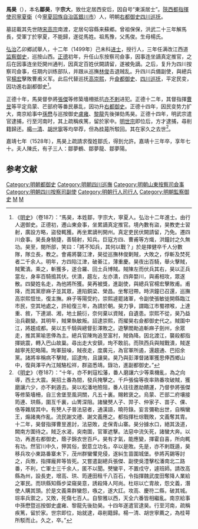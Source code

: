 {{明清人物信息框
| 姓名 = 馬昊
| 原名 =
| 圖片名稱 = 
| 圖片大小 = 
| 圖片說明 = 
| 最高職務 = 右都御史巡撫四川
| 國家 = 大明
| 爵位 =
| 籍貫 = [[陝西都指揮使司|陝西都指揮使司]][[寧夏衛|寧夏衛]]
| 族裔 = 漢族
| 旗籍 = 
| 字號 = 字宗大，號東溪
| 室名 = 
| 諡號 = 
| 出生日期 = [[成化_(明朝)|成化]]元年十一月二日
| 出生地點 = 宁夏银川
| 逝世日期 = [[嘉靖|嘉靖]]十三年四月十四日
| 逝世地點 = 陕西西安
| 墓葬 =
| 配偶 =
| 親屬 = 
| 出身 = 
*弘治十二年己未科同進士出身
| 經歷 = 
| 著作 =
}}
'''馬昊'''（{{bd|1465年||1534年|catIdx=}}），本名'''鄒昊'''，字'''宗大'''，致仕定居西安后，因自号“東溪居士”。[[陝西都指揮使司|陝西都指揮使司]][[寧夏衛|寧夏衛]]（今[[寧夏回族自治區|寧夏回族自治區]][[銀川市|銀川市]]）人，明朝[[右都御史|右都御史]][[四川巡抚|四川巡抚]]。

墓誌載其先世随[[宋高宗|宋高宗]]南渡，定居句容縣来蘇郷。曾祖保保，洪武二十三年解馬長，受軍丁於寧夏，不能歸，遂從馬姓。祖馬豫，父馬俊。生母楊氏。

[[弘治_(明朝)|弘治]]乙卯郷試舉人，十二年（1499年）己未科[[进士|进士]]，授行人，三年任满改江西道[[监察御史|监察御史]]，巡按山西。[[正德_(明朝)|正德]]初年，升任山东按察司僉事，因事连坐謫真定推官，之后在因事连坐贬開州通判，因真定百姓伏闕請留，遂被免謫。之后，复升为四川按察司僉事，任期内训练部队，并跟从巡撫[[林俊|林俊]]击退贼乱。升四川兵備副使，與總兵官[[楊宏|楊宏]]擊敗曹甫义军。此后代替巡抚[[高崇熙|高崇熙]]，升[[僉都御史|僉都御史]]、[[四川巡抚|四川巡抚]]，平定民变，因功進右副都御史<ref>《[[明史|明史]]》（卷187）：“馬昊，本姓鄒，字宗大，寧夏人。弘治十二年進士。由行人選御史。正德初，遷山東僉事，坐累謫真定推官。境內數有盜，昊教吏士習射，廣設方略，盜發輒獲。再坐累謫判開州。真定吏民伏闕請留，乃免。遷四川僉事。昊長身驍捷，善騎射，知兵。巨寇方四、曹甫等方熾，洪鐘討之久無功。昊至，閱所部，笑曰：「將不知兵，其何以戰？」於是擇健卒千人分數隊，隊立長，教之。會甫將襲江津，昊從巡撫林俊剿賊，大敗之，俘斬及焚死者二千余人。明年，方四陷江津，破綦江，薄重慶。昊夜出百騎，舉火擊賊，賊驚潰。乘之，斬獲多，遂合羅、回土兵博賊。賊陳左而伏兵其右，昊以正兵當左，身率百騎搗其伏。伏潰，趨左，左亦潰，四奔婺川，與甫相攻，眾遂散。四變姓名走，為他將所獲。昊再被獎，進副使，與總兵官楊宏擊敗甫。甫降，而其黨廖麻子並其眾，連陷銅梁、榮昌。坐奪冠帶。時洪鐘已召還，巡撫高崇熙恇怯，復主撫。麻子等陽受約，崇熙遽罷諸軍，令副使張敏徙開縣臨江市民，空其地處之，許給復三年，為請於朝。昊力爭，謂臨江市蜀襟喉，上達重、敘，下連湖、湘，地土饒衍，奈何棄以資賊，自遺患。崇熙不從，昊乃益治兵觀變。其明年，賊果執敏叛。詔逮崇熙，而擢昊右僉都御史代之。賊圍中江，將趨成都。昊以五千騎與總督彭澤敗之。遊擊閻勛追斬麻子劍州，余眾走，推其黨喻思俸為主。總兵官陳珣追至富村，賊偽降。因北渡江，襲殺都指揮姚震，轉入巴山故巢。尋出走大安鎮，珣不敢前。而陝西兵與賊戰潰，賊遂越寧羌犯略陽。珣軍鼓噪，賊夜走，度廣元，為官軍所遏，還趨通、巴招余黨。諸將率稱病不擊賊，詔逮珣，且讓昊。昊乃與彭澤督諸軍獲思俸西鄉山中，復與澤平內江賊駱松祥，群盜悉靖。錄功，進副都御史。”</ref>。

正德十年，馬昊督參將[[張傑|張傑]]等修築墻柵抵抗[[亦不剌|亦不剌]]进犯。正德十二年，其督指揮[[曹昱|曹昱]]等平定烏蒙、芒部府等番民暴乱，因功升[[右都御史|右都御史]]。正德十四年，因民变势力扩大，南京給事中[[孫懋|孫懋]]与巡按御史[[盧雍|盧雍]]、[[黎龍|黎龍]]先後弹劾馬昊。正德十四年，明武宗遣官逮捕，行至河南时，其上疏稱疾篤，留於家中。[[明世宗|明世宗]]即位后，方才逮捕，尋削籍歸还。[[楊一清|楊一清]]、[[胡世寧|胡世寧]]等均举荐，但為[[桂萼|桂萼]]所駁回。其在家久之去世<ref>《[[明史|明史]]》（卷187）：“十年，亦不剌寇松藩，番人磨讓六少等乘機亂，為之向導，西土大震。昊招土番為間，發兵掩擊之。千戶張倫等夜率熟番攻破賊，獲磨讓六少，亦不剌遁去。昊以松潘地險阻，番人往往邀劫饋運，乃督參將張傑等修築墻柵，自三舍堡至風洞關，凡五十裏。賜敕褒之。烏蒙、芒部二府壤接筠連、珙縣，圍亙千裏，山箐深阻。諸蠻僰人子、羿子、仲家子、苗子、倮、佫等雜居其中。有僰人子普法惡者，通漢語，曉符錄。妄言彌勒出世，自稱蠻王，煽諸夷作亂。流民謝文禮、謝文義應之。都指揮杜琮戰敗，文義奪其胄。十二年，昊督指揮曹昱進討，法惡敗，走保青山寨。昊分據水口，絕其汲道，闕南方圍待之。賊乏水渴，突南圍，官軍遮擊。法惡中流矢死，諸蠻大奔。以功，再進右都御史，蔭子錦衣世百戶。昊有才氣，能應變，揮霍自喜，所向輒有功。然官川中久，狎其俗，銳意立功名，卒以是敗。先是，亦不剌既遁，昊移兵攻小東路番寨未下，茂州群蠻懼見侵，遂糾生苗圍城堡。參將芮錫等討之，兵敗，指揮龐昇等皆死。又嘗遣副總兵張傑、副使吳澧擊松潘南北二路番，不利，亡軍士三千余人，匿不以聞。僰蠻平，不置戍守，遽班師。請改高縣為州，設長吏，增高、珙、筠連田租千八百石，令指揮魏武度田奪降人業給之軍民。而珙縣知縣步梁窺昊意，誘殺降人阿尚。杜琮以亡胄故，怨文義，潛使人購其頭。於是文義乘群蠻怨，嗾之，遂大訌。攻高、慶符二縣，破其城。琮率兵禦之，又敗，死傷七百人。自黎雅以西，天全六番皆相繼亂。南京給事中孫懋暨巡按御史盧雍、黎龍先後劾昊。十四年遂遣官逮昊。行至河南，疏稱疾篤，留於家。世宗即位，始就逮，尋削籍歸。楊一清、胡世寧薦之，為桂萼所駁而止。久之，卒。”</ref>。

嘉靖七年（1528年），馬昊上疏請求復姓鄒氏，得到允許。嘉靖十三年卒，享年七十。夫人陳氏，有子三人：鄒夢鶴、鄒夢龍、鄒夢陽。

==参考文献==
{{wikisource|明史/卷187}}
{{Reflist}}

{{弘治十二年己未科殿試金榜}}
{{DEFAULTSORT:Ma馬}}
[[Category:明朝都御史|Category:明朝都御史]]
[[Category:明朝四川巡撫|Category:明朝四川巡撫]]
[[Category:明朝山東按察司僉事|Category:明朝山東按察司僉事]]
[[Category:明朝四川按察司副使|Category:明朝四川按察司副使]]
[[Category:明朝行人司行人|Category:明朝行人司行人]]
[[Category:明朝監察御史|Category:明朝監察御史]]
[[Category:银川人|M]]
[[Category:宁夏人|M]]
